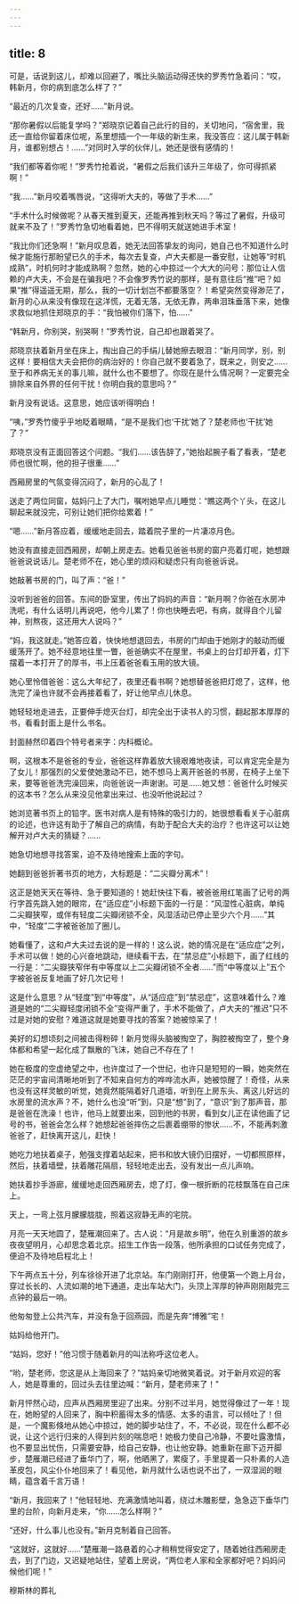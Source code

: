 ```yaml
---
---
---
```

title: 8
---



可是，话说到这儿，却难以回避了，嘴比头脑运动得还快的罗秀竹急着问：“哎，韩新月，你的病到底怎么样了？”

“最近的几次复查，还好……”新月说。

“那你暑假以后能复学吗？”郑晓京记着自己此行的目的，关切地问，“宿舍里，我还一直给你留着床位呢，系里想插一个一年级的新生来，我没答应：这儿属于韩新月，谁都别想占！……”对同时入学的伙伴儿，她还是很有感情的！

“我们都等着你呢！”罗秀竹抢着说，“暑假之后我们该升三年级了，你可得抓紧啊！”

“我……”新月咬着嘴唇说，“这得听大夫的，等做了手术……”

“手术什么时候做呢？从春天推到夏天，还能再推到秋天吗？等过了暑假，升级可就来不及了！”罗秀竹急切地看着她，巴不得明天就送她进手术室！

“我比你们还急啊！”新月叹息着，她无法回答挚友的询问，她自己也不知道什么时候才能施行那盼望已久的手术，每次去复查，卢大夫都是一番安慰，让她等“时机成熟”，时机何时才能成熟啊？忽然，她的心中掠过一个大大的问号：那位让人信赖的卢大夫，不会是在骗我吧？不会像罗秀竹说的那样，是有意往后“推”吧？如果“推”得遥遥无期，那么，我的一切计划岂不都要落空？！希望突然变得渺茫了，新月的心从来没有像现在这洋慌，无着无落，无依无靠，两串泪珠垂落下来，她像求救似地抓住郑晓京的手：“我怕被你们落下，怕……”

“韩新月，你别哭，别哭啊！”罗秀竹说，自己却也跟着哭了。

郑晓京扶着新月坐在床上，掏出自己的手绢儿替她擦去眼泪：“新月同学，别，别这样！要相信大夫会把你的病治好的！你自己就不要着急了，既来之，则安之……至于和养病无关的事儿嘛，就什么也不要想了。你现在是什么情况啊？一定要完全排除来自外界的任何干扰！你明白我的意思吗？”

新月没有说话。这意思，她应该听得明白！

“咦，”罗秀竹傻乎乎地眨着眼睛，“是不是我们也‘干扰’她了？楚老师也‘干扰’她了？”

郑晓京没有正面回答这个问题。“我们……该告辞了，”她抬起腕子看了看表，“楚老师也很忙啊，他的担子很重……”

西厢房里的气氛变得沉闷了，新月的心乱了！

送走了两位同窗，姑妈闩上了大门，嘱咐她早点儿睡觉：“瞧这两个丫头，在这儿聊起来就没完，可别让她们把你给累着！”

“嗯……”新月答应着，缓缓地走回去，踏着院子里的一片凄凉月色。

她没有直接走回西厢房，却朝上房走去。她看见爸爸书房的窗户亮着灯呢，她想跟爸爸说说话儿。楚老师不在，她心里的烦闷和疑虑只有向爸爸诉说。

她敲著书房的门，叫了声：“爸！”

没听到爸爸的回答。东间的卧室里，传出了妈妈的声音：“新月啊？你爸在水房冲洗呢，有什么话明儿再说吧，他今儿累了！你也快睡去吧，有病，就得自个儿留神，别熬夜，这还用大人说吗？”

“妈，我这就走。”她答应着，快快地想退回去，书房的门却由于她刚才的敲动而缓缓荡开了。她不经意地往里一瞥，爸爸确实不在屋里，书桌上的台灯却开着，灯下摆着一本打开了的厚书，书上压着爸爸看玉用的放大镜。

她心里怜借爸爸：这么大年纪了，夜里还看书啊？她想替爸爸把灯熄了，这样，他洗完了澡也许就不会再接着看了，好让他早点儿休息。

她轻轻地走进去，正要伸手熄灭台灯，却完全出于读书人的习惯，翻起那本厚厚的书，看看封面上是什么书名。

封面赫然印着四个特号者来字：内科概论。

啊，这根本不是爸爸的专业，爸爸这样靠着放大镜艰难地夜读，可以肯定完全是为了女儿！那强烈的父爱使她激动不已，她不想马上离开爸爸的书房，在椅子上坐下来，要等爸爸洗完澡回来，向爸爸说一声谢谢。可是……她又想：爸爸什么时候买的这本书？怎么从来没见他拿出来过、也没听他说起过？

她浏览著书页上的铅字。医书对病人是有特殊的吸引力的，她很想看看关于心脏病的论述，也许这有助于了解自己的病情，有助于配合大夫的治疗？也许这可以让她解开对卢大夫的猜疑？……

她急切地想寻找答案，迫不及待地搜索上面的字句。

她翻到爸爸折著书页的地方，大标题是：“二尖瓣分离术”！

这正是她天天在等待、急于要知道的！她赶快往下看，被爸爸用红笔画了记号的两行字首先跳入她的眼帘，在“适应症”小标题下面的一行是：“风湿性心脏病，单纯二尖瓣狭窄，或伴有轻度二尖瓣闭锁不全，风湿活动已停止至少六个月……”其中，“轻度”二字被爸爸加了圈儿。

她看懂了，这和卢大夫过去说的是一样的！这么说，她的情况是在“适应症”之列，手术可以做！她的心兴奋地跳动，继续看干去，在“禁忌症”小标题下，画了红线的一行是：“二尖瓣狭窄伴有中等度以上二尖瓣闭锁不全者……”而“中等度以上”五个字被爸爸反复地画了好几次记号！

这是什么意思？从“轻度”到“中等度”，从“适应症”到“禁忌症”，这意味着什么？难道是她的“二尖瓣轻度闭锁不全”变得严重了，手术不能做了，卢大夫的“推迟”只不过是对她的安慰？难道这就是她要寻找的答案？她被惊呆了！

美好的幻想顷刻之间被击得粉碎！新月觉得头脑被掏空了，胸腔被掏空了，整个身体都和希望一起化成了飘散的飞沫，她自己不存在了！

她在极度的空虚绝望之中，也许度过了一个世纪，也许只是短短的一瞬，她突然在茫茫的宇宙间清晰地听到了不知来自何方的哗哗流水声，她被惊醒了！奇怪，从来也没有这样灵敏的听觉，她竟然能隔着好几道墙，听到在上房东头、离这儿好远的水房里的流水声？不，她什么也没“听”到，只是“想”到了，“意识”到了那声音，那是爸爸在洗澡！也许，他马上就要出来，回到他的书房，看到女儿正在读他画了记号的书，爸爸会怎么样？她想起爸爸摔伤之后裹着绷带的惨状……不，不能再刺激爸爸了，赶快离开这儿，赶快！

她吃力地扶着桌子，勉强支撑着站起来，把书和放大镜仍旧摆好，一切都照原样，然后，扶着墙壁，扶着雕花隔扇，轻轻地走出去，没有发出一点儿声响。

她扶着抄手游廊，缓缓地走回西厢房去，熄了灯，像一根折断的花枝飘落在自己床上。

天上，一弯上弦月朦朦胧胧，照着这寂静无声的宅院。

月亮一天天地圆了，楚雁潮回来了。古人说：“月是故乡明”，他在久别重游的故乡夜夜望明月，心却思念着北京。招生工作告一段落，他所承担的口试任务完成了，便迫不及待地启程北上！

下午两点五十分，列车徐徐开进了北京站。车门刚刚打开，他便第一个跑上月台，穿过长长的、人流如潮的地下通道，走出车站大门，头顶上浑厚的钟声刚刚敲完三点钟的最后一响。

他匆匆登上公共汽车，并没有急于回燕园，而是先奔“博雅”宅！

姑妈给他开门。

“姑妈，您好！”他习惯于随着新月的叫法称呼这位老人。

“哟，楚老师，您这是从上海回来了？”姑妈亲切地微笑着说。对于新月欢迎的客人，她是尊重的，回过头去往里边喊：“新月，楚老师来了！”

新月怦然心动，应声从西厢房里迎了出来。分别不过半月，她觉得像过了一年！现在，她盼望的人回来了，胸中积蓄得太多的情感、太多的语言，可以倾吐了！但是，一个魔影倏地从她心中掠过，她的脚步站住了，不，不必说，现在什么都不必说，让这个远行归来的人得到片刻的喘息吧！她极力使自己冷静，不要吐露激情，也不要显出忧伤，只需要安静，给自己安静，也让他安静。她重新在廊下迈开脚步，楚雁潮已经进了垂华门了，啊，他晒黑了，累瘦了，手里提着一只朴素的人造革皮包，风尘仆仆地回来了！看见他，新月就什么话也说不出了，一双湿润的眼睛，蕴含着千言万语！

“新月，我回来了！”他轻轻地、充满激情地叫着，绕过木雕影壁，急急迈下垂华门里的台阶，向新月走来，“你……怎么样啊？”

“还好，什么事儿也没有。”新月克制着自己回答。

“这就好，这就好……”楚雁潮一路悬着的心才稍稍觉得安定了，随着她往西厢房走去，到了门边，又迟疑地站住，望着上房说，“两位老人家和全家都好吧？妈妈问候他们呢！”

穆斯林的葬礼